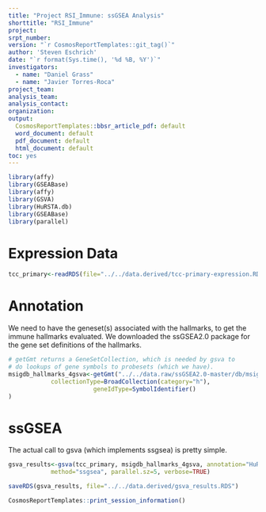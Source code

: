 ```yaml
---
title: "Project RSI_Immune: ssGSEA Analysis"
shorttitle: "RSI_Immune"
project: 
srpt_number: 
version: "`r CosmosReportTemplates::git_tag()`"
author: 'Steven Eschrich'
date: "`r format(Sys.time(), '%d %B, %Y')`"
investigators:
  - name: "Daniel Grass"
  - name: "Javier Torres-Roca"
project_team:
analysis_team:
analysis_contact:
organization: 
output:
  CosmosReportTemplates::bbsr_article_pdf: default
  word_document: default
  pdf_document: default
  html_document: default
toc: yes
---
```


```r
library(affy)
library(GSEABase)
library(affy)
library(GSVA)
library(HuRSTA.db)
library(GSEABase)
library(parallel)
```

# Expression Data
```r

tcc_primary<-readRDS(file="../../data.derived/tcc-primary-expression.RDS")

```


# Annotation
We need to have the geneset(s) associated with the hallmarks, to get the immune hallmarks evaluated. We downloaded the ssGSEA2.0 package for the gene set definitions of the hallmarks.
```r
# getGmt returns a GeneSetCollection, which is needed by gsva to
# do lookups of gene symbols to probesets (which we have).
msigdb_hallmarks_4gsva<-getGmt("../../data.raw/ssGSEA2.0-master/db/msigdb/h.all.v6.2.symbols.gmt",
			collectionType=BroadCollection(category="h"),
                      	geneIdType=SymbolIdentifier()
)
```


# ssGSEA
The actual call to gsva (which implements ssgsea) is pretty simple.

```r
gsva_results<-gsva(tcc_primary, msigdb_hallmarks_4gsva, annotation="HuRSTA.db",
			method="ssgsea", parallel.sz=5, verbose=TRUE)
```

```r
saveRDS(gsva_results, file="../../data.derived/gsva_results.RDS")
```


```r
CosmosReportTemplates::print_session_information()
```
